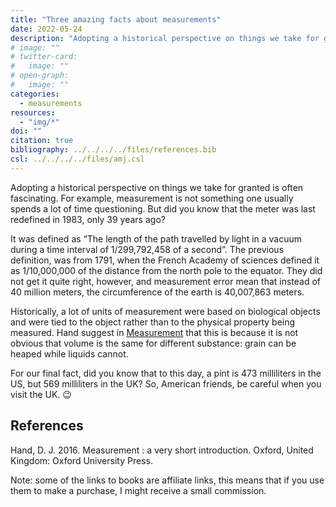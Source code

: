 ```yaml
---
title: "Three amazing facts about measurements"
date: 2022-05-24
description: "Adopting a historical perspective on things we take for granted is often fascinating. For example, measurement is not something one usually spends a lot of time questioning."
# image: ""
# twitter-card:
#   image: ""
# open-graph:
#   image: ""
categories:
  - measurements
resources:
  - "img/*"
doi: ""
citation: true
bibliography: ../../../../files/references.bib
csl: ../../../../files/amj.csl
---
```




Adopting a historical perspective on things we take for granted is often fascinating. For example, measurement is not something one usually spends a lot of time questioning. But did you know that the meter was last redefined in 1983, only 39 years ago?

It was defined as “The length of the path travelled by light in a vacuum during a time interval of 1/299,792,458 of a second”. The previous definition, was from 1791, when the French Academy of sciences defined it as 1/10,000,000 of the distance from the north pole to the equator. They did not get it quite right, however, and measurement error mean that instead of 40 million meters, the circumference of the earth is 40,007,863 meters.

Historically, a lot of units of measurement were based on biological objects and were tied to the object rather than to the physical property being measured. Hand suggest in [Measurement](https://uk.bookshop.org/p/books/measurement-a-very-short-introduction-david-j-hand/1830969?ean=9780198779568&next=t&affiliate=7155) that this is because it is not obvious that volume is the same for different substance: grain can be heaped while liquids cannot.


For our final fact, did you know that to this day, a pint is 473 milliliters in the US, but 569 milliliters in the UK? So, American friends, be careful when you visit the UK. 😉


## References

Hand, D. J. 2016. Measurement : a very short introduction. Oxford, United Kingdom: Oxford University Press.

Note: some of the links to books are affiliate links, this means that if you use them to make a purchase, I might receive a small commission.
